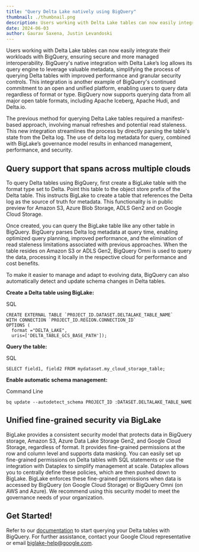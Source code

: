 ```yaml
---
title: "Query Delta Lake natively using BigQuery"
thumbnail: ./thumbnail.png
description: Users working with Delta Lake tables can now easily integrate their workloads with BigQuery, ensuring secure and more managed interoperability.
date: 2024-06-03
author: Gaurav Saxena, Justin Levandoski
---
```


Users working with Delta Lake tables can now easily integrate their workloads with BigQuery, ensuring secure and more managed interoperability. BigQuery's native integration with Delta Lake’s log allows its query engine to leverage valuable metadata, simplifying the process of querying Delta tables with improved performance and granular security controls. This integration is another example of BigQuery's continued commitment to an open and unified platform, enabling users to query data regardless of format or type. BigQuery now supports querying data from all major open table formats, including Apache Iceberg, Apache Hudi, and Delta.io.

The previous method for querying Delta Lake tables required a manifest-based approach, involving manual refreshes and potential read staleness. This new integration streamlines the process by directly parsing the table's state from the Delta log. The use of delta log metadata for query, combined with BigLake’s governance model results in enhanced management, performance, and security.

## Query support that spans across multiple clouds

To query Delta tables using BigQuery, first create a BigLake table with the format type set to Delta. Point this table to the object store prefix of the Delta table. This instructs BigLake to create a table that references the Delta log as the source of truth for metadata. This functionality is in public preview for Amazon S3, Azure Blob Storage, ADLS Gen2 and on Google Cloud Storage.

Once created, you can query the BigLake table like any other table in BigQuery. BigQuery parses Delta log metadata at query time, enabling optimized query planning, improved performance, and the elimination of read staleness limitations associated with previous approaches. When the table resides on Amazon S3 or ADLS Gen2, BigQuery Omni is used to query the data, processing it locally in the respective cloud for performance and cost benefits.

To make it easier to manage and adapt to evolving data, BigQuery can also automatically detect and update schema changes in Delta tables.

**Create a Delta table using BigLake:**

SQL

```
CREATE EXTERNAL TABLE `PROJECT_ID.DATASET.DELTALAKE_TABLE_NAME`
WITH CONNECTION `PROJECT_ID.REGION.CONNECTION_ID`
OPTIONS (
  format ="DELTA_LAKE",
  uris=['DELTA_TABLE_GCS_BASE_PATH']);
```

**Query the table:**

SQL

```
SELECT field1, field2 FROM mydataset.my_cloud_storage_table;
```

**Enable automatic schema management:**

Command Line

```
bq update --autodetect_schema PROJECT_ID :DATASET.DELTALAKE_TABLE_NAME
```

## Unified fine-grained security via BigLake

BigLake provides a consistent security model that protects data in BigQuery storage, Amazon S3, Azure Data Lake Storage Gen2, and Google Cloud Storage, regardless of format. It provides fine-grained permissions at the row and column level and supports data masking. You can easily set up fine-grained permissions on Delta tables with SQL statements or use the integration with Dataplex to simplify management at scale. Dataplex allows you to centrally define these policies, which are then pushed down to BigLake. BigLake enforces these fine-grained permissions when data is accessed by BigQuery (on Google Cloud Storage) or BigQuery Omni (on AWS and Azure). We recommend using this security model to meet the governance needs of your organization.

## Get Started!

Refer to our [documentation](https://cloud.google.com/bigquery/docs/create-delta-lake-table) to start querying your Delta tables with BigQuery. For further assistance, contact your Google Cloud representative or email biglake-help@google.com.
